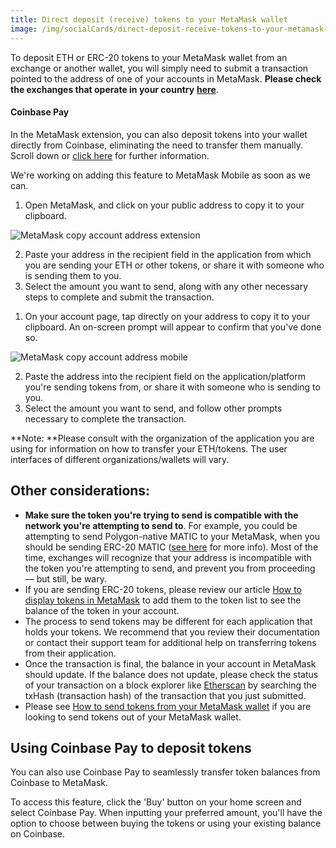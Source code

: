```yaml
---
title: Direct deposit (receive) tokens to your MetaMask wallet
image: /img/socialCards/direct-deposit-receive-tokens-to-your-metamask-wallet.jpg
---
```



<CustomLayout />


To deposit ETH or ERC-20 tokens to your MetaMask wallet from an exchange or another wallet, you will simply need to submit a transaction pointed to the address of one of your accounts in MetaMask. **Please check the exchanges that operate in your country** **[here](https://ethereum.org/en/get-eth/#country-picker)**.

#### Coinbase Pay

In the MetaMask extension, you can also deposit tokens into your wallet directly from Coinbase, eliminating the need to transfer them manually. Scroll down or [click here](https://consensys.net/blog/metamask/metamask-integrates-with-coinbase-pay-for-a-new-way-to-buy-crypto/) for further information.

We're working on adding this feature to MetaMask Mobile as soon as we can.

<Tabs>

<TabItem value="Extension" label="Extension">

1. Open MetaMask, and click on your public address to copy it to your clipboard.

<div class="center-container">
  <div class="img-small">
    <img
      src={
        require("../../img/getting-started/direct-deposit-receive-tokens-to-your-metamask-wallet/MetaMask_copy_account_address_extension.gif")
          .default
      }
      alt="MetaMask copy account address extension"
    />
  </div>
</div>

2. Paste your address in the recipient field in the application from which you are sending your ETH or other tokens, or share it with someone who is sending them to you.
3. Select the amount you want to send, along with any other necessary steps to complete and submit the transaction.

</TabItem>

<TabItem value="Mobile" label="Mobile">

1. On your account page, tap directly on your address to copy it to your clipboard. An on-screen prompt will appear to confirm that you've done so.

<div class="center-container">
  <div class="img-small">
    <img
      src={
        require("../../img/getting-started/direct-deposit-receive-tokens-to-your-metamask-wallet/MetaMask_copy_account_address_mobile.gif")
          .default
      }
      alt="MetaMask copy account address mobile"
    />
  </div>
</div>

2. Paste the address into the recipient field on the application/platform you're sending tokens from, or share it with someone who is sending to you.
3. Select the amount you want to send, and follow other prompts necessary to complete the transaction.

</TabItem>

</Tabs>

**Note: **Please consult with the organization of the application you are using for information on how to transfer your ETH/tokens. The user interfaces of different organizations/wallets will vary.

## **Other considerations:**

- **Make sure the token you're trying to send is compatible with the network you're attempting to send to**. For example, you could be attempting to send Polygon-native MATIC to your MetaMask, when you should be sending ERC-20 MATIC ([see here](/network-profiles/network-profile-polygon-matic/) for more info). Most of the time, exchanges will recognize that your address is incompatible with the token you're attempting to send, and prevent you from proceeding — but still, be wary.
- If you are sending ERC-20 tokens, please review our article [How to display tokens in MetaMask](/managing-my-tokens/custom-tokens/how-to-display-tokens-in-metamask) to add them to the token list to see the balance of the token in your account.
- The process to send tokens may be different for each application that holds your tokens. We recommend that you review their documentation or contact their support team for additional help on transferring tokens from their application.
- Once the transaction is final, the balance in your account in MetaMask should update. If the balance does not update, please check the status of your transaction on a block explorer like [Etherscan](https://etherscan.io) by searching the txHash (transaction hash) of the transaction that you just submitted.
- Please see [How to send tokens from your MetaMask wallet](/managing-my-tokens/moving-your-tokens/how-to-send-tokens-from-your-metamask-wallet) if you are looking to send tokens out of your MetaMask wallet.

## **Using Coinbase Pay to deposit tokens**

You can also use Coinbase Pay to seamlessly transfer token balances from Coinbase to MetaMask.

To access this feature, click the 'Buy' button on your home screen and select Coinbase Pay. When inputting your preferred amount, you'll have the option to choose between buying the tokens or using your existing balance on Coinbase.

